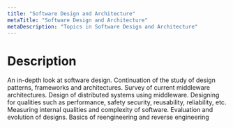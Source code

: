 ```yaml
---
title: "Software Design and Architecture"
metaTitle: "Software Design and Architecture"
metaDescription: "Topics in Software Design and Architecture"
---
```


# Description

An in-depth look at software design. Continuation of the study of design patterns, frameworks and architectures. Survey of current middleware architectures. Design of distributed systems using
middleware. Designing for qualities such as performance, safety security, reusability, reliability, etc. Measuring internal qualities and complexity of software. Evaluation and evolution of designs. Basics of reengineering and reverse engineering